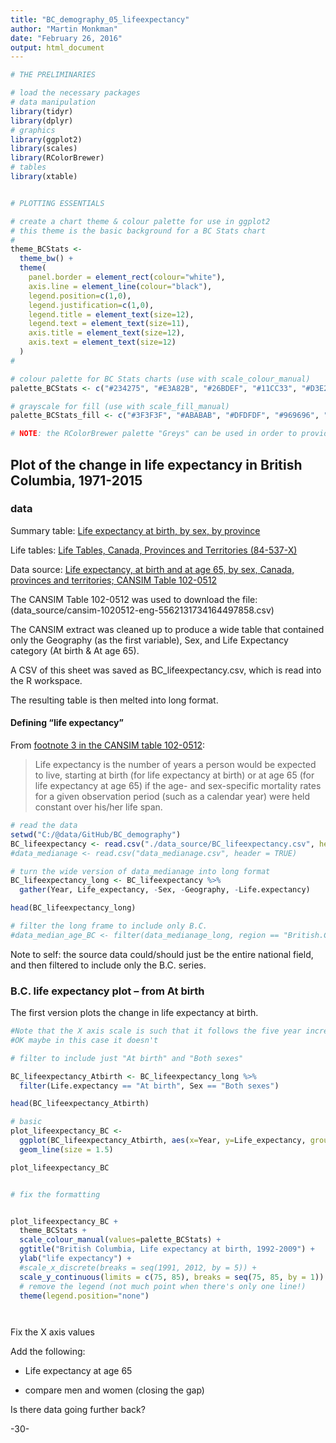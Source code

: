 ```yaml
---
title: "BC_demography_05_lifeexpectancy"
author: "Martin Monkman"
date: "February 26, 2016"
output: html_document
---
```



```r

# THE PRELIMINARIES

# load the necessary packages
# data manipulation
library(tidyr)
library(dplyr)
# graphics
library(ggplot2)
library(scales)
library(RColorBrewer)
# tables
library(xtable)


# PLOTTING ESSENTIALS

# create a chart theme & colour palette for use in ggplot2
# this theme is the basic background for a BC Stats chart
#
theme_BCStats <- 
  theme_bw() +
  theme(
    panel.border = element_rect(colour="white"),
    axis.line = element_line(colour="black"),
    legend.position=c(1,0), 
    legend.justification=c(1,0),
    legend.title = element_text(size=12),
    legend.text = element_text(size=11),
    axis.title = element_text(size=12),
    axis.text = element_text(size=12)
  )
#

# colour palette for BC Stats charts (use with scale_colour_manual)
palette_BCStats <- c("#234275", "#E3A82B", "#26BDEF", "#11CC33", "#D3E2ED", "8A8A8A")

# grayscale for fill (use with scale_fill_manual)
palette_BCStats_fill <- c("#3F3F3F", "#ABABAB", "#DFDFDF", "#969696", "#838383", "8A8A8A")

# NOTE: the RColorBrewer palette "Greys" can be used in order to provide more shades

```



## Plot of the change in life expectancy in British Columbia, 1971-2015

### data

Summary table: [Life expectancy at birth, by sex, by province](http://www.statcan.gc.ca/tables-tableaux/sum-som/l01/cst01/health26-eng.htm)

Life tables: [Life Tables, Canada, Provinces and Territories (84-537-X)](http://www5.statcan.gc.ca/olc-cel/olc.action?objId=84-537-X&objType=2&lang=en&limit=0)

Data source: [Life expectancy, at birth and at age 65, by sex, Canada, provinces and territories; CANSIM Table 102-0512](http://www5.statcan.gc.ca/cansim/a26?lang=eng&retrLang=eng&id=1020512&&pattern=&stByVal=1&p1=1&p2=37&tabMode=dataTable&csid=)


The CANSIM Table 102-0512 was used to download the file:  (data_source/cansim-1020512-eng-5562131734164497858.csv)


The CANSIM extract was cleaned up to produce a wide table that contained only the Geography (as the first variable), Sex, and Life Expectancy category (At birth & At age 65). 

A CSV of this sheet was saved as BC_lifeexpectancy.csv, which is read into the R workspace.

The resulting table is then melted into long format.

#### Defining "life expectancy"

From [footnote 3 in the CANSIM table 102-0512](http://www5.statcan.gc.ca/cansim/a26?lang=eng&retrLang=eng&id=1020512&&pattern=&stByVal=1&p1=1&p2=37&tabMode=dataTable&csid=):

> Life expectancy is the number of years a person would be expected to live, 
> starting at birth (for life expectancy at birth) or at age 65 (for life expectancy at age 65) 
> if the age- and sex-specific mortality rates for a given observation period 
> (such as a calendar year) were held constant over his/her life span.


```r



# read the data
setwd("C:/@data/GitHub/BC_demography")
BC_lifeexpectancy <- read.csv("./data_source/BC_lifeexpectancy.csv", header = TRUE)
#data_medianage <- read.csv("data_medianage.csv", header = TRUE)

# turn the wide version of data_medianage into long format
BC_lifeexpectancy_long <- BC_lifeexpectancy %>%
  gather(Year, Life_expectancy, -Sex, -Geography, -Life.expectancy)

head(BC_lifeexpectancy_long)

# filter the long frame to include only B.C. 
#data_median_age_BC <- filter(data_medianage_long, region == "British.Columbia")

```

Note to self: the source data could/should just be the entire national field, and then filtered to include only the B.C. series.



### B.C. life expectancy plot -- from At birth

The first version plots the change in life expectancy at birth.






```r


#Note that the X axis scale is such that it follows the five year increments of the Census of Canada.
#OK maybe in this case it doesn't

# filter to include just "At birth" and "Both sexes"

BC_lifeexpectancy_Atbirth <- BC_lifeexpectancy_long %>%
  filter(Life.expectancy == "At birth", Sex == "Both sexes")

head(BC_lifeexpectancy_Atbirth)

# basic
plot_lifeexpectancy_BC <- 
  ggplot(BC_lifeexpectancy_Atbirth, aes(x=Year, y=Life_expectancy, group=Geography)) +
  geom_line(size = 1.5)

plot_lifeexpectancy_BC


# fix the formatting


plot_lifeexpectancy_BC +
  theme_BCStats +
  scale_colour_manual(values=palette_BCStats) +
  ggtitle("British Columbia, Life expectancy at birth, 1992-2009") +
  ylab("life expectancy") +
  #scale_x_discrete(breaks = seq(1991, 2012, by = 5)) +
  scale_y_continuous(limits = c(75, 85), breaks = seq(75, 85, by = 1)) +
  # remove the legend (not much point when there's only one line!)
  theme(legend.position="none")




```


Fix the X axis values



Add the following:

* Life expectancy at age 65

* compare men and women (closing the gap)

Is there data going further back?

-30-